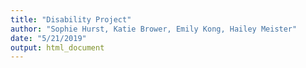 ```yaml
---
title: "Disability Project"
author: "Sophie Hurst, Katie Brower, Emily Kong, Hailey Meister"
date: "5/21/2019"
output: html_document
---
```


```r

```



